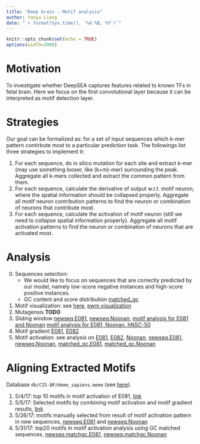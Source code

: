 ```yaml
---
title: "Deep brain - Motif analysis"
author: Yanyu Liang
date: "`r format(Sys.time(), '%d %B, %Y')`"
---
```

    
<style>
pre code, pre, code {
    white-space: pre !important;
    overflow-x: scroll !important;
    word-break: keep-all !important;
    word-wrap: initial !important;
}
</style>
    
```r
knitr::opts_chunk$set(echo = TRUE)
options(width=2000)
```

# Motivation

To investigate whether DeepSEA captures features related to known TFs in fetal brain. Here we focus on the first convolutional layer because it can be interpreted as motif detection layer.

# Strategies
Our goal can be formalized as: for a set of input sequences which k-mer pattern contirbute most to a particular prediction task. The followings list three strategies to implement it:

1. For each sequence, do in silico mutation for each site and extract k-mer (may use something looser, like (k+m)-mer) surrounding the peak. Aggregate all k-mers collected and extract the common pattern from them.
2. For each sequence, calculate the derivative of output w.r.t. motif neuron, where the spatial information should be collapsed properly. Aggregate all motif neuron contribution patterns to find the neuron or combination of neurons that contribute most.
3. For each sequence, calculate the activation of motif neuron (still we need to collapse spatial information properly). Aggregate all motif activation patterns to find the neuron or combination of neurons that are activated most.

# Analysis

0. Sequences selection:
    - We would like to focus on sequences that are correctly predicted by our model, namely low-score negative instances and high-score positive instances.
    - GC content and score distribution [matched_gc](https://rawgit.com/liangyy/deep_variant/code/motif_analysis/report/select_sequence/newseq.matchgc.gc.html)
0. Motif visualization: see 
    [here](http://htmlpreview.github.io/?https://github.com/liangyy/deep_variant/blob/code/motif_analysis/report/Type1/motif_visualization/draw_list.html), 
    [pwm visualization](http://htmlpreview.github.io/?https://github.com/liangyy/deep_variant/blob/code/motif_analysis/report/Type1/motif_visualization/pwm.html)
1. Mutagensis **TODO**
2. Sliding window 
    [newseq.E081](https://rawgit.com/liangyy/deep_variant/code/motif_analysis/report/Type1/newseq.E081_sliding_window.html),
    [newseq.Noonan](https://rawgit.com/liangyy/deep_variant/code/motif_analysis/report/Type1/newseq.Noonan_sliding_window.html),
    [motif analysis for E081 and Noonan](motif_analysis_sliding_window_e081_noonan.html)
    [motif analysis for E081, Noonan, hNSC-50](motif_analysis_sliding_window_s1s2_MaskSize_22.html)
3. Motif gradient 
    [E081](http://htmlpreview.github.io/?https://github.com/liangyy/deep_variant/blob/code/motif_analysis/report/Type1/E081_motif_gradient.html),
    [E082](http://htmlpreview.github.io/?https://github.com/liangyy/deep_variant/blob/code/motif_analysis/report/Type1/E082_motif_gradient.html)
4. Motif activation: see analysis on
    [E081](http://htmlpreview.github.io/?https://github.com/liangyy/deep_variant/blob/code/motif_analysis/report/Type1/E081_motif_activation.html),
    [E082](http://htmlpreview.github.io/?https://github.com/liangyy/deep_variant/blob/code/motif_analysis/report/Type1/E082_motif_activation.html),
    [Noonan](http://htmlpreview.github.io/?https://github.com/liangyy/deep_variant/blob/code/motif_analysis/report/Type1/Noonan_motif_activation.html),
    [newseq.E081](http://htmlpreview.github.io/?https://github.com/liangyy/deep_variant/blob/code/motif_analysis/report/Type1/newseq.E081_motif_activation.html),
    [newseq.Noonan](http://htmlpreview.github.io/?https://github.com/liangyy/deep_variant/blob/code/motif_analysis/report/Type1/newseq.Noonan_motif_activation.html),
    [matched_gc.E081](https://rawgit.com/liangyy/deep_variant/code/motif_analysis/report/Type1/newseq.matchgc.E081_motif_activation.html),
    [matched_gc.Noonan](https://rawgit.com/liangyy/deep_variant/code/motif_analysis/report/Type1/newseq.matchgc.Noonan_motif_activation.html)

# Aligning Extracted Motifs

Database `db/CIS-BP/Homo_sapiens.meme` (see [here](http://cisbp.ccbr.utoronto.ca/)).

1. 5/4/17: top 10 motifs in motif activation of E081, [link](https://liangyy.github.io/deep_variant/TOMTOM_050417.pdf)
2. 5/5/17: Selected motifs by combining motif activation and motif gradient results, [link](https://liangyy.github.io/deep_variant/TOMTOM_050517.pdf)
3. 5/26/17: motifs manually selected from result of motif acitvation pattern in new sequences,
[newseq.E081](https://liangyy.github.io/deep_variant/TOMTOM_newseq.E081.pdf) and 
[newseq.Noonan](https://liangyy.github.io/deep_variant/TOMTOM_newseq.Noonan.pdf)
4. 5/31/17: top20 motifs in motif activation analysis using GC matched sequences, [newseq.matchgc.E081](TOMTOM_E081.newseq.matchgc.htm), [newseq.matchgc.Noonan](TOMTOM_Noonan.newseq.matchgc.htm)